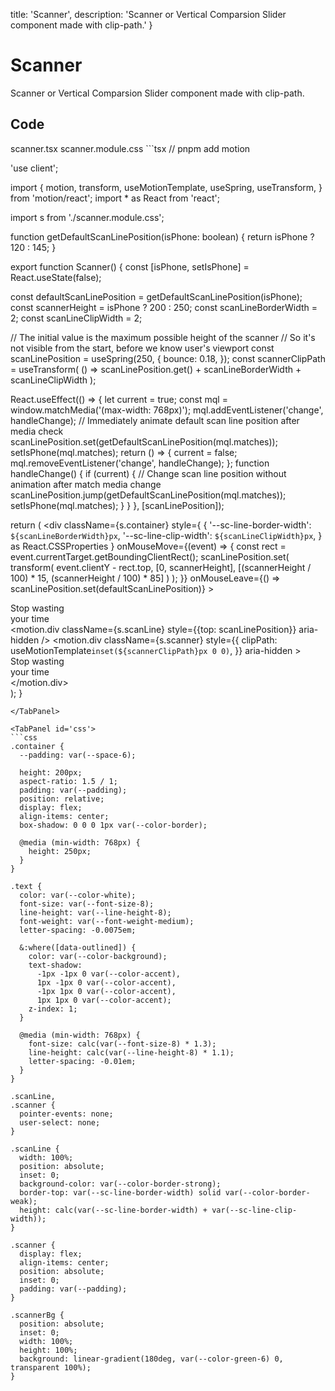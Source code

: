   title: 'Scanner',
  description: 'Scanner or Vertical Comparsion Slider component made with clip-path.'
}

# Scanner

<Description>
Scanner or Vertical Comparsion Slider component made with clip-path.
</Description>

<DemoContainer isRounded>
  <ScannerDemo />
</DemoContainer>

## Code

<Tabs>

<TabsList>
<Tab id='scanner'>scanner.tsx</Tab>
<Tab id='css'>scanner.module.css</Tab>
</TabsList>

<TabPanel id='scanner'>
```tsx
// pnpm add motion

'use client';

import {
  motion,
  transform,
  useMotionTemplate,
  useSpring,
  useTransform,
} from 'motion/react';
import * as React from 'react';

import s from './scanner.module.css';

function getDefaultScanLinePosition(isPhone: boolean) {
  return isPhone ? 120 : 145;
}

export function Scanner() {
  const [isPhone, setIsPhone] = React.useState(false);

  const defaultScanLinePosition = getDefaultScanLinePosition(isPhone);
  const scannerHeight = isPhone ? 200 : 250;
  const scanLineBorderWidth = 2;
  const scanLineClipWidth = 2;

  // The initial value is the maximum possible height of the scanner
  // So it's not visible from the start, before we know user's viewport
  const scanLinePosition = useSpring(250, {
    bounce: 0.18,
  });
  const scannerClipPath = useTransform(
    () => scanLinePosition.get() + scanLineBorderWidth + scanLineClipWidth
  );

  React.useEffect(() => {
    let current = true;
    const mql = window.matchMedia('(max-width: 768px)');
    mql.addEventListener('change', handleChange);
    // Immediately animate default scan line position after media check
    scanLinePosition.set(getDefaultScanLinePosition(mql.matches));
    setIsPhone(mql.matches);
    return () => {
      current = false;
      mql.removeEventListener('change', handleChange);
    };
    function handleChange() {
      if (current) {
        // Change scan line position without animation after match media change
        scanLinePosition.jump(getDefaultScanLinePosition(mql.matches));
        setIsPhone(mql.matches);
      }
    }
  }, [scanLinePosition]);

  return (
    <div
      className={s.container}
      style={
        {
          '--sc-line-border-width': `${scanLineBorderWidth}px`,
          '--sc-line-clip-width': `${scanLineClipWidth}px`,
        } as React.CSSProperties
      }
      onMouseMove={(event) => {
        const rect = event.currentTarget.getBoundingClientRect();
        scanLinePosition.set(
          transform(
            event.clientY - rect.top,
            [0, scannerHeight],
            [(scannerHeight / 100) * 15, (scannerHeight / 100) * 85]
          )
        );
      }}
      onMouseLeave={() => scanLinePosition.set(defaultScanLinePosition)}
    >
      <div className={s.text}>
        Stop wasting
        <br />
        your time
      </div>
      <motion.div
        className={s.scanLine}
        style={{top: scanLinePosition}}
        aria-hidden
      />
      <motion.div
        className={s.scanner}
        style={{
          clipPath: useMotionTemplate`inset(${scannerClipPath}px 0 0)`,
        }}
        aria-hidden
      >
        <div className={s.scannerBg} />
        <div className={s.text} data-outlined="">
          Stop wasting
          <br />
          your time
        </div>
      </motion.div>
    </div>
  );
}
```
</TabPanel>

<TabPanel id='css'>
```css
.container {
  --padding: var(--space-6);

  height: 200px;
  aspect-ratio: 1.5 / 1;
  padding: var(--padding);
  position: relative;
  display: flex;
  align-items: center;
  box-shadow: 0 0 0 1px var(--color-border);

  @media (min-width: 768px) {
    height: 250px;
  }
}

.text {
  color: var(--color-white);
  font-size: var(--font-size-8);
  line-height: var(--line-height-8);
  font-weight: var(--font-weight-medium);
  letter-spacing: -0.0075em;

  &:where([data-outlined]) {
    color: var(--color-background);
    text-shadow:
      -1px -1px 0 var(--color-accent),
      1px -1px 0 var(--color-accent),
      -1px 1px 0 var(--color-accent),
      1px 1px 0 var(--color-accent);
    z-index: 1;
  }

  @media (min-width: 768px) {
    font-size: calc(var(--font-size-8) * 1.3);
    line-height: calc(var(--line-height-8) * 1.1);
    letter-spacing: -0.01em;
  }
}

.scanLine,
.scanner {
  pointer-events: none;
  user-select: none;
}

.scanLine {
  width: 100%;
  position: absolute;
  inset: 0;
  background-color: var(--color-border-strong);
  border-top: var(--sc-line-border-width) solid var(--color-border-weak);
  height: calc(var(--sc-line-border-width) + var(--sc-line-clip-width));
}

.scanner {
  display: flex;
  align-items: center;
  position: absolute;
  inset: 0;
  padding: var(--padding);
}

.scannerBg {
  position: absolute;
  inset: 0;
  width: 100%;
  height: 100%;
  background: linear-gradient(180deg, var(--color-green-6) 0, transparent 100%);
}
```
</TabPanel>

</Tabs>
